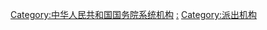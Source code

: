 [[Category:中华人民共和国国务院系统机构|Category:中华人民共和国国务院系统机构]]
[[Category:国务院直属机构|:]]
[[Category:派出机构|Category:派出机构]]